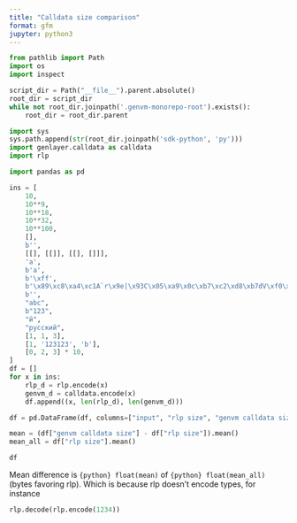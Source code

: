 ```yaml
---
title: "Calldata size comparison"
format: gfm
jupyter: python3
---
```


```python
from pathlib import Path
import os
import inspect

script_dir = Path("__file__").parent.absolute()
root_dir = script_dir
while not root_dir.joinpath('.genvm-monorepo-root').exists():
	root_dir = root_dir.parent

import sys
sys.path.append(str(root_dir.joinpath('sdk-python', 'py')))
import genlayer.calldata as calldata
import rlp

import pandas as pd

ins = [
    10,
    10**9,
    10**18,
    10**32,
    10**100,
    [],
    b'',
    [[], [[]], [[], []]],
    'a',
    b'a',
    b'\xff',
    b'\x89\xc8\xa4\xc1A`r\x9e|\x93C\x05\xa9\x0c\xb7\xc2\xd8\xb7dV\xf0\xa2\x9enX\xf9[v\xaf/`\xffC\xe0\x08n\xe3\xcc\x82j\xbdI\xb1#E\x00:\xcc\x18\x19\x9e\xebf2\x82dO\x1eG_W\x17J@\xef\x15\x08\xd5NI\xe53\xddE\x8eMw\xfbtt\x81\xae3_\xa8C\x0c\xb0\xe3\x91\x1a\xa9*\t\xeeZ\xc7\xe7A\xef'
    b'',
    "abc",
    b"123",
    "й",
    "русский",
    [1, 1, 3],
    [1, '123123', 'b'],
    [0, 2, 3] * 10,
]
df = []
for x in ins:
    rlp_d = rlp.encode(x)
    genvm_d = calldata.encode(x)
    df.append((x, len(rlp_d), len(genvm_d)))

df = pd.DataFrame(df, columns=["input", "rlp size", "genvm calldata size"])

mean = (df["genvm calldata size"] - df["rlp size"]).mean()
mean_all = df["rlp size"].mean()

df
```

Mean difference is `{python} float(mean)` of `{python} float(mean_all)` (bytes favoring rlp). Which is because rlp doesn't encode types, for instance

```python
rlp.decode(rlp.encode(1234))
```
